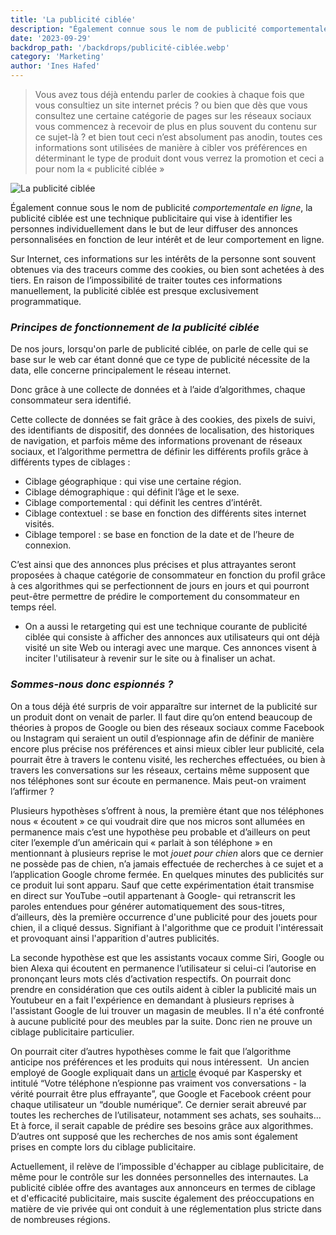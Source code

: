 ```yaml
---
title: 'La publicité ciblée'
description: "Également connue sous le nom de publicité comportementale en ligne, la publicité ciblée est une technique publicitaire qui vise à identifier les personnes individuellement dans le but de leur diffuser des annonces personnalisées en fonction de leur intérêt et de leur comportement en ligne."
date: '2023-09-29'
backdrop_path: '/backdrops/publicité-ciblée.webp'
category: 'Marketing'
author: 'Ines Hafed'
---
```

>Vous avez tous déjà entendu parler de cookies à chaque fois que vous consultiez un site internet précis ? ou bien que dès que vous consultez une certaine catégorie de pages sur les réseaux sociaux vous commencez à recevoir de plus en plus souvent du contenu sur ce sujet-là ? et bien tout ceci n’est absolument pas anodin, toutes ces informations sont utilisées de manière à cibler vos préférences en déterminant le type de produit dont vous verrez la promotion et ceci a pour nom la « publicité ciblée »

![La publicité ciblée](/backdrops/publicité-ciblée.webp)

Également connue sous le nom de publicité *comportementale en ligne*, la publicité ciblée est une technique publicitaire qui vise à identifier les personnes individuellement dans le but de leur diffuser des annonces personnalisées en fonction de leur intérêt et de leur comportement en ligne.

Sur Internet, ces informations sur les intérêts de la personne sont souvent obtenues via des traceurs comme des cookies, ou bien sont achetées à des tiers. En raison de l’impossibilité de traiter toutes ces informations manuellement, la publicité ciblée est presque exclusivement programmatique.

### *Principes de fonctionnement de la publicité ciblée*

De nos jours, lorsqu'on parle de publicité ciblée, on parle de celle qui se base sur le web car étant donné que ce type de publicité nécessite de la data, elle concerne principalement le réseau internet.

Donc grâce à une collecte de données et à l’aide d’algorithmes, chaque consommateur sera identifié.

Cette collecte de données se fait grâce à des cookies, des pixels de suivi, des identifiants de dispositif, des données de localisation, des historiques de navigation, et parfois même des informations provenant de réseaux sociaux, et l’algorithme permettra de définir les différents profils grâce à différents types de ciblages :

- Ciblage géographique : qui vise une certaine région.
- Ciblage démographique : qui définit l’âge et le sexe.
- Ciblage comportemental : qui définit les centres d’intérêt.
- Ciblage contextuel : se base en fonction des différents sites internet visités.
- Ciblage temporel : se base en fonction de la date et de l’heure de connexion.

C’est ainsi que des annonces plus précises et plus attrayantes seront proposées à chaque catégorie de consommateur en fonction du profil grâce à ces algorithmes qui se perfectionnent de jours en jours et qui pourront peut-être permettre de prédire le comportement du consommateur en temps réel.

- On a aussi le retargeting qui est une technique courante de publicité ciblée qui consiste à afficher des annonces aux utilisateurs qui ont déjà visité un site Web ou interagi avec une marque. Ces annonces visent à inciter l'utilisateur à revenir sur le site ou à finaliser un achat.

### *Sommes-nous donc espionnés ?*

On a tous déjà été surpris de voir apparaître sur internet de la publicité sur un produit dont on venait de parler. Il faut dire qu’on entend beaucoup de théories à propos de Google ou bien des réseaux sociaux comme Facebook ou Instagram qui seraient un outil d’espionnage afin de définir de manière encore plus précise nos préférences et ainsi mieux cibler leur publicité, cela pourrait être à travers le contenu visité, les recherches effectuées, ou bien à travers les conversations sur les réseaux, certains même supposent que nos téléphones sont sur écoute en permanence. Mais peut-on vraiment l’affirmer ?

Plusieurs hypothèses s’offrent à nous, la première étant que nos téléphones nous « écoutent » ce qui voudrait dire que nos micros sont allumées en permanence mais c’est une hypothèse peu probable et d’ailleurs on peut citer l’exemple d’un américain qui « parlait à son téléphone » en mentionnant à plusieurs reprise le mot *jouet pour chien* alors que ce dernier ne possède pas de chien, n’a jamais effectuée de recherches à ce sujet et a l’application Google chrome fermée. En quelques minutes des publicités sur ce produit lui sont apparu. Sauf que cette expérimentation était transmise en direct sur YouTube –outil appartenant à Google- qui retranscrit les paroles entendues pour générer automatiquement des sous-titres, d’ailleurs, dès la première occurrence d'une publicité pour des jouets pour chien, il a cliqué dessus. Signifiant à l'algorithme que ce produit l'intéressait et provoquant ainsi l'apparition d'autres publicités.

La seconde hypothèse est que les assistants vocaux comme Siri, Google ou bien Alexa qui écoutent en permanence l’utilisateur si celui-ci l’autorise en prononçant leurs mots clés d’activation respectifs. On pourrait donc prendre en considération que ces outils aident à cibler la publicité mais un Youtubeur en a fait l'expérience en demandant à plusieurs reprises à l'assistant Google de lui trouver un magasin de meubles. Il n'a été confronté à aucune publicité pour des meubles par la suite. Donc rien ne prouve un ciblage publicitaire particulier.

On pourrait citer d’autres hypothèses comme le fait que l’algorithme anticipe nos préférences et les produits qui nous intéressent.  Un ancien employé de Google expliquait dans un [article](https://qz.com/1609356/your-phone-is-not-recording-your-conversations/) évoqué par Kaspersky et intitulé “Votre téléphone n’espionne pas vraiment vos conversations - la vérité pourrait être plus effrayante”, que Google et Facebook créent pour chaque utilisateur un “double numérique”. Ce dernier serait abreuvé par toutes les recherches de l’utilisateur, notamment ses achats, ses souhaits… Et à force, il serait capable de prédire ses besoins grâce aux algorithmes. D’autres ont supposé que les recherches de nos amis sont également prises en compte lors du ciblage publicitaire.

Actuellement, il relève de l’impossible d'échapper au ciblage publicitaire, de même pour le contrôle sur les données personnelles des internautes. La publicité ciblée offre des avantages aux annonceurs en termes de ciblage et d'efficacité publicitaire, mais suscite également des préoccupations en matière de vie privée qui ont conduit à une réglementation plus stricte dans de nombreuses régions.
